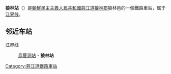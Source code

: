 {{unreferenced|time=2015-01-23T02:16:33+00:00}}
{{朝鮮半島車站資訊
|公司色 = blue
|文字色 = 
|站名 = 狼林站
|圖片 = 
|pxl = 
|圖片說明 =
|前一站 = [[烏蔓洞站|烏蔓洞]]
|前一站距離 = 7.8
|後一站距離 = 
|後一站 = 
|所屬路線 = [[江界线|江界线]]
|距離 = 56.8
|起點站 = [[江界站|江界]]
|諺文 = 랑림역
|朝鮮漢字 = 狼林驛
|文觀部式 = Rangnim-yeok
|馬-賴式 = Rangnim-yŏk
|副站名 = 
|車站編號 = 
|停站路線數 = 
|所屬公司 = [[朝鮮民主主義人民共和國鐵道省|朝鮮民主主義人民共和國鐵道省]]
|所在地 =[[慈江道|慈江道]][[狼林郡|狼林郡]]狼林邑
|車站構造 = 地面车站
|月台配置 = 
|啟用年月日 =
|廢站年月日 = 
|上下車人次 = 
|統計年度 = 
|轉車 = 
|備註 = 
|全寬備註 = 
}}

'''狼林站'''（{{lang-ko|랑림역}}）是[[朝鮮民主主義人民共和國|朝鮮民主主義人民共和國]][[慈江道|慈江道]][[狼林郡|狼林郡]]狼林邑的一個鐵路車站，属于[[江界线|江界线]]。

==邻近车站==
江界线
:[[烏蔓洞站|烏蔓洞站]] - '''狼林站'''

{{朝鲜铁路小作品}}

{{江界线}}

[[Category:慈江道鐵路車站|Category:慈江道鐵路車站]]